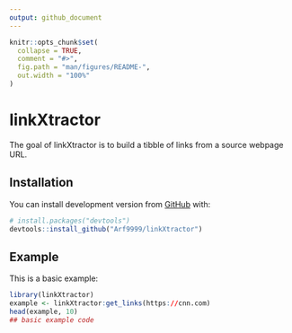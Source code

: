 ```yaml
---
output: github_document
---
```


<!-- README.md is generated from README.Rmd. Please edit that file -->

```r
knitr::opts_chunk$set(
  collapse = TRUE,
  comment = "#>",
  fig.path = "man/figures/README-",
  out.width = "100%"
)
```

# linkXtractor

<!-- badges: start -->

<!-- badges: end -->

The goal of linkXtractor is to build a tibble of links from a source webpage URL.

## Installation

You can install development version from [GitHub](https://github.com/) with:

``` r
# install.packages("devtools")
devtools::install_github("Arf9999/linkXtractor")
```

## Example

This is a basic example:

```r
library(linkXtractor)
example <- linkXtractor:get_links(https://cnn.com)
head(example, 10)
## basic example code
```
